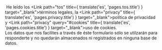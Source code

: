 
<FormText>&#8203;
	He leído los <Link path="tos" title={ translate('es', 'pages.tos.title') } target="_blank">términos legales</Link>, la <Link path="privacy" title={ translate('es', 'pages.privacy.title') } target="_blank">política de privacidad</Link> y <Link path="privacy" query="#cookies" title={ translate('es', 'pages.cookies.title') } target="_blank">uso de cookies</Link>.\
	Los datos que nos facilites a través de éste formulario sólo se utilzarán para responderte y no quedarán almacenados ni registrados en ninguna base de datos.
&#8203;</FormText>